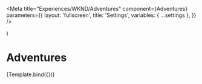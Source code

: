 
<Meta
  title="Experiences/WKND/Adventures"
  component={Adventures}
  parameters={{
    layout: 'fullscreen',
    title: 'Settings',
    variables: { ...settings },
  }}
/>

  <App>
    <Adventures {...args} />
  </App>
)

# Adventures

<Canvas withSource="open">
  <Story name="Adventures" args={{}}>
    {Template.bind({})}
  </Story>
</Canvas>

